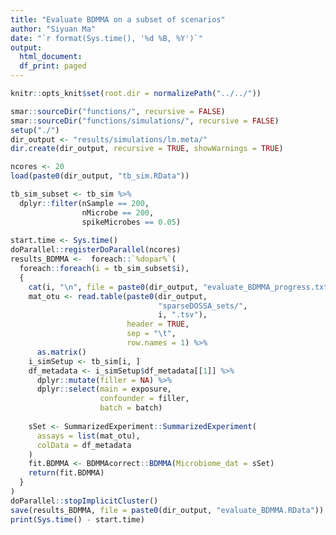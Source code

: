 ```yaml
---
title: "Evaluate BDMMA on a subset of scenarios"
author: "Siyuan Ma"
date: "`r format(Sys.time(), '%d %B, %Y')`"
output:
  html_document:
  df_print: paged
---
```

```r
knitr::opts_knit$set(root.dir = normalizePath("../../"))
```
```r
smar::sourceDir("functions/", recursive = FALSE)
smar::sourceDir("functions/simulations/", recursive = FALSE)
setup("./")
dir_output <- "results/simulations/lm.meta/"
dir.create(dir_output, recursive = TRUE, showWarnings = TRUE)
```

```r
ncores <- 20
load(paste0(dir_output, "tb_sim.RData"))
```
```r
tb_sim_subset <- tb_sim %>% 
  dplyr::filter(nSample == 200,
                nMicrobe == 200,
                spikeMicrobes == 0.05)
  
start.time <- Sys.time()
doParallel::registerDoParallel(ncores)
results_BDMMA <-  foreach::`%dopar%`(
  foreach::foreach(i = tb_sim_subset$i),
  {
    cat(i, "\n", file = paste0(dir_output, "evaluate_BDMMA_progress.txt"), append = TRUE)
    mat_otu <- read.table(paste0(dir_output,
                                 "sparseDOSSA_sets/",
                                 i, ".tsv"),
                          header = TRUE,
                          sep = "\t",
                          row.names = 1) %>% 
      as.matrix()
    i_simSetup <- tb_sim[i, ]
    df_metadata <- i_simSetup$df_metadata[[1]] %>% 
      dplyr::mutate(filler = NA) %>% 
      dplyr::select(main = exposure,
                    confounder = filler,
                    batch = batch)
    
    sSet <- SummarizedExperiment::SummarizedExperiment(
      assays = list(mat_otu),
      colData = df_metadata
    )
    fit.BDMMA <- BDMMAcorrect::BDMMA(Microbiome_dat = sSet)
    return(fit.BDMMA)
  }
) 
doParallel::stopImplicitCluster()
save(results_BDMMA, file = paste0(dir_output, "evaluate_BDMMA.RData"))
print(Sys.time() - start.time)
```